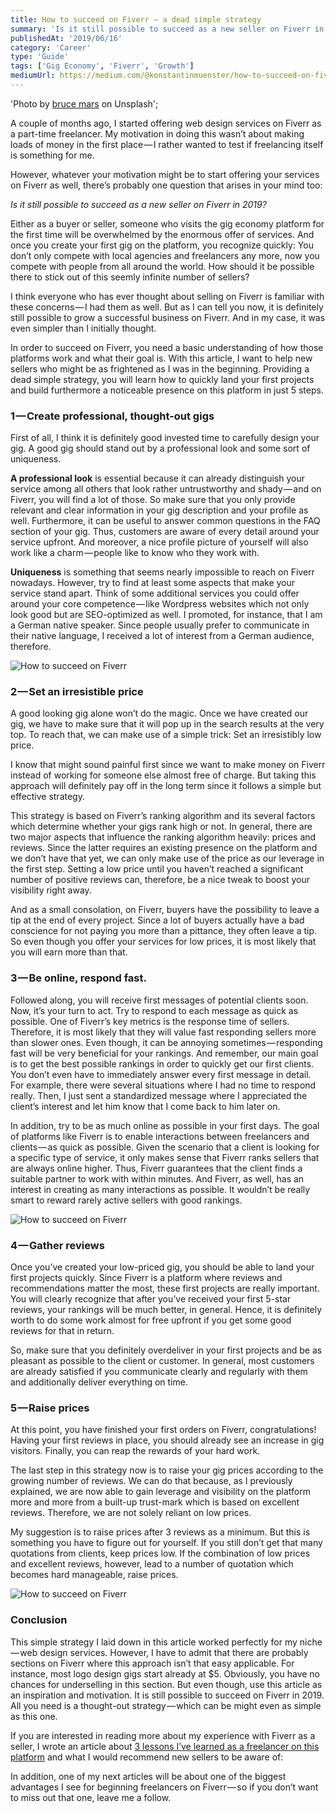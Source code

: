 ```yaml
---
title: How to succeed on Fiverr — a dead simple strategy
summary: 'Is it still possible to succeed as a new seller on Fiverr in 2019? — Yes, it is. Learn how to do it in just 5 simple steps.'
publishedAt: '2019/06/16'
category: 'Career'
type: 'Guide'
tags: ['Gig Economy', 'Fiverr', 'Growth']
mediumUrl: https://medium.com/@konstantinmuenster/how-to-succeed-on-fiverr-a-dead-simple-strategy-a3928fdf6f6a
---
```


  'Photo by <a href="https://unsplash.com/@brucemars" target="_blank" rel="noopener noreferrer">bruce mars</a> on Unsplash';


A couple of months ago, I started offering web design services on Fiverr as a part-time freelancer. My motivation in doing this wasn’t about making loads of money in the first place — I rather wanted to test if freelancing itself is something for me.

However, whatever your motivation might be to start offering your services on Fiverr as well, there’s probably one question that arises in your mind too:

_Is it still possible to succeed as a new seller on Fiverr in 2019?_

Either as a buyer or seller, someone who visits the gig economy platform for the first time will be overwhelmed by the enormous offer of services. And once you create your first gig on the platform, you recognize quickly: You don’t only compete with local agencies and freelancers any more, now you compete with people from all around the world. How should it be possible there to stick out of this seemly infinite number of sellers?

I think everyone who has ever thought about selling on Fiverr is familiar with these concerns — I had them as well. But as I can tell you now, it is definitely still possible to grow a successful business on Fiverr. And in my case, it was even simpler than I initially thought.

In order to succeed on Fiverr, you need a basic understanding of how those platforms work and what their goal is. With this article, I want to help new sellers who might be as frightened as I was in the beginning. Providing a dead simple strategy, you will learn how to quickly land your first projects and build furthermore a noticeable presence on this platform in just 5 steps.

### 1 — Create professional, thought-out gigs

First of all, I think it is definitely good invested time to carefully design your gig. A good gig should stand out by a professional look and some sort of uniqueness.

**A professional look** is essential because it can already distinguish your service among all others that look rather untrustworthy and shady — and on Fiverr, you will find a lot of those. So make sure that you only provide relevant and clear information in your gig description and your profile as well. Furthermore, it can be useful to answer common questions in the FAQ section of your gig. Thus, customers are aware of every detail around your service upfront. And moreover, a nice profile picture of yourself will also work like a charm — people like to know who they work with.

**Uniqueness** is something that seems nearly impossible to reach on Fiverr nowadays. However, try to find at least some aspects that make your service stand apart. Think of some additional services you could offer around your core competence — like Wordpress websites which not only look good but are SEO-optimized as well. I promoted, for instance, that I am a German native speaker. Since people usually prefer to communicate in their native language, I received a lot of interest from a German audience, therefore.

<Image
  src={FiverrPosting}
  alt="How to succeed on Fiverr"
  caption="One of my gigs on Fiverr — basic Wordpress websites"
/>

### 2 — Set an irresistible price

A good looking gig alone won’t do the magic. Once we have created our gig, we have to make sure that it will pop up in the search results at the very top. To reach that, we can make use of a simple trick: Set an irresistibly low price.

I know that might sound painful first since we want to make money on Fiverr instead of working for someone else almost free of charge. But taking this approach will definitely pay off in the long term since it follows a simple but effective strategy.

This strategy is based on Fiverr’s ranking algorithm and its several factors which determine whether your gigs rank high or not. In general, there are two major aspects that influence the ranking algorithm heavily: prices and reviews. Since the latter requires an existing presence on the platform and we don’t have that yet, we can only make use of the price as our leverage in the first step. Setting a low price until you haven’t reached a significant number of positive reviews can, therefore, be a nice tweak to boost your visibility right away.

And as a small consolation, on Fiverr, buyers have the possibility to leave a tip at the end of every project. Since a lot of buyers actually have a bad conscience for not paying you more than a pittance, they often leave a tip. So even though you offer your services for low prices, it is most likely that you will earn more than that.

### 3 — Be online, respond fast.

Followed along, you will receive first messages of potential clients soon. Now, it’s your turn to act. Try to respond to each message as quick as possible. One of Fiverr’s key metrics is the response time of sellers. Therefore, it is most likely that they will value fast responding sellers more than slower ones. Even though, it can be annoying sometimes — responding fast will be very beneficial for your rankings. And remember, our main goal is to get the best possible rankings in order to quickly get our first clients. You don’t even have to immediately answer every first message in detail. For example, there were several situations where I had no time to respond really. Then, I just sent a standardized message where I appreciated the client’s interest and let him know that I come back to him later on.

In addition, try to be as much online as possible in your first days. The goal of platforms like Fiverr is to enable interactions between freelancers and clients — as quick as possible. Given the scenario that a client is looking for a specific type of service, it only makes sense that Fiverr ranks sellers that are always online higher. Thus, Fiverr guarantees that the client finds a suitable partner to work with within minutes. And Fiverr, as well, has an interest in creating as many interactions as possible. It wouldn’t be really smart to reward rarely active sellers with good rankings.

<Image
  src={FiverrPerformance}
  alt="How to succeed on Fiverr"
  caption="Even though the gig might seem quite simple, it performed great"
/>

### 4 — Gather reviews

Once you’ve created your low-priced gig, you should be able to land your first projects quickly. Since Fiverr is a platform where reviews and recommendations matter the most, these first projects are really important. You will clearly recognize that after you’ve received your first 5-star reviews, your rankings will be much better, in general. Hence, it is definitely worth to do some work almost for free upfront if you get some good reviews for that in return.

So, make sure that you definitely overdeliver in your first projects and be as pleasant as possible to the client or customer. In general, most customers are already satisfied if you communicate clearly and regularly with them and additionally deliver everything on time.

### 5 — Raise prices

At this point, you have finished your first orders on Fiverr, congratulations! Having your first reviews in place, you should already see an increase in gig visitors. Finally, you can reap the rewards of your hard work.

The last step in this strategy now is to raise your gig prices according to the growing number of reviews. We can do that because, as I previously explained, we are now able to gain leverage and visibility on the platform more and more from a built-up trust-mark which is based on excellent reviews. Therefore, we are not solely reliant on low prices.

My suggestion is to raise prices after 3 reviews as a minimum. But this is something you have to figure out for yourself. If you still don’t get that many quotations from clients, keep prices low. If the combination of low prices and excellent reviews, however, lead to a number of quotation which becomes hard manageable, raise prices.

<Image
  src={FiverrEarnings}
  alt="How to succeed on Fiverr"
  caption="Earnings of my first few projects on Fiverr"
/>

### Conclusion

This simple strategy I laid down in this article worked perfectly for my niche — web design services. However, I have to admit that there are probably sections on Fiverr where this approach isn’t that easy applicable. For instance, most logo design gigs start already at $5. Obviously, you have no chances for underselling in this section. But even though, use this article as an inspiration and motivation. It is still possible to succeed on Fiverr in 2019. All you need is a thought-out strategy — which can be might even as simple as this one.

If you are interested in reading more about my experience with Fiverr as a seller, I wrote an article about [3 lessons I’ve learned as a freelancer on this platform](/blog/i-tried-freelancing-on-fiverr-3-lessons-ive-learned) and what I would recommend new sellers to be aware of:

In addition, one of my next articles will be about one of the biggest advantages I see for beginning freelancers on Fiverr — so if you don’t want to miss out that one, leave me a follow.
